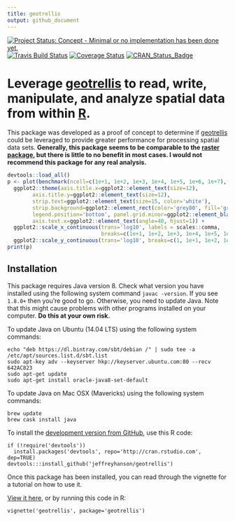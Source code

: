 ```yaml
---
title: geotrellis
output: github_document
---
```


[![Project Status: Concept - Minimal or no implementation has been done yet.](http://www.repostatus.org/badges/latest/concept.svg)](http://www.repostatus.org/#concept)
[![Travis Build Status](https://img.shields.io/travis/jeffreyhanson/geotrellis/master.svg?label=Linux)](https://travis-ci.org/jeffreyhanson/geotrellis)
[![Coverage Status](https://codecov.io/github/jeffreyhanson/geotrellis/coverage.svg?branch=master)](https://codecov.io/github/jeffreyhanson/geotrellis?branch=master)
[![CRAN_Status_Badge](http://www.r-pkg.org/badges/version/geotrellis)](https://CRAN.R-project.org/package=geotrellis)

# Leverage [geotrellis](http://geotrellis.io) to read, write, manipulate, and analyze spatial data from within [R](https://cran.r-project.org).

This package was developed as a proof of concept to determine if [geotrellis](http://geotrellis.io) could be leveraged to provide greater performance for processing spatial data sets. **Generally, this package seems to be comparable to the [raster package](https://CRAN.R-project.org/package=raster), but there is little to no benefit in most cases. I would not recommend this package for any real analysis.** 

```r
devtools::load_all()
p <- plot(benchmark(ncell=c(1e+1, 1e+2, 1e+3, 1e+4, 1e+5, 1e+6, 1e+7), times=10L)) +
  ggplot2::theme(axis.title.x=ggplot2::element_text(size=12),
        axis.title.y=ggplot2::element_text(size=12),
        strip.text=ggplot2::element_text(size=15, color='white'),
        strip.background=ggplot2::element_rect(color='grey80', fill='grey20'),
        legend.position='bottom', panel.grid.minor=ggplot2::element_blank(),
        axis.text.x=ggplot2::element_text(angle=40, hjust=1)) +
  ggplot2::scale_x_continuous(trans='log10', labels = scales::comma,
                              breaks=c(1e+1, 1e+2, 1e+3, 1e+4, 1e+5, 1e+6, 1e+7)) +
  ggplot2::scale_y_continuous(trans='log10', breaks=c(1, 1e+1, 1e+2, 1e+3, 1e+4))
print(p)
```

## Installation

This package requires Java version 8. Check what version you have installed using the following system command `javac -version`. If you see `1.8.0+` then you're good to go. Otherwise, you need to update Java. Note that this might cause problems with other programs installed on your computer. **Do this at your own risk.**

To update Java on Ubuntu (14.04 LTS) using the following system commands:

```
echo "deb https://dl.bintray.com/sbt/debian /" | sudo tee -a /etc/apt/sources.list.d/sbt.list
sudo apt-key adv --keyserver hkp://keyserver.ubuntu.com:80 --recv 642AC823
sudo apt-get update
sudo apt-get install oracle-java8-set-default
```

To update Java on Mac OSX (Mavericks) using the following system commands:

```
brew update
brew cask install java
```

To install the [development version from GitHub](https://github.com/jeffreyhanson/geotrellis), use this R code:

```
if (!require('devtools'))
  install.packages('devtools', repo='http://cran.rstudio.com', dep=TRUE)
devtools:::install_github('jeffreyhanson/geotrellis')
```

Once this package has been installed, you can read through the vignette for a tutorial on how to use it.

[View it here](https://cdn.rawgit.com/jeffreyhanson/geotrellis/master/inst/doc/geotrellis.html), or by running this code in R:

```
vignette('geotrellis', package='geotrellis')
```
